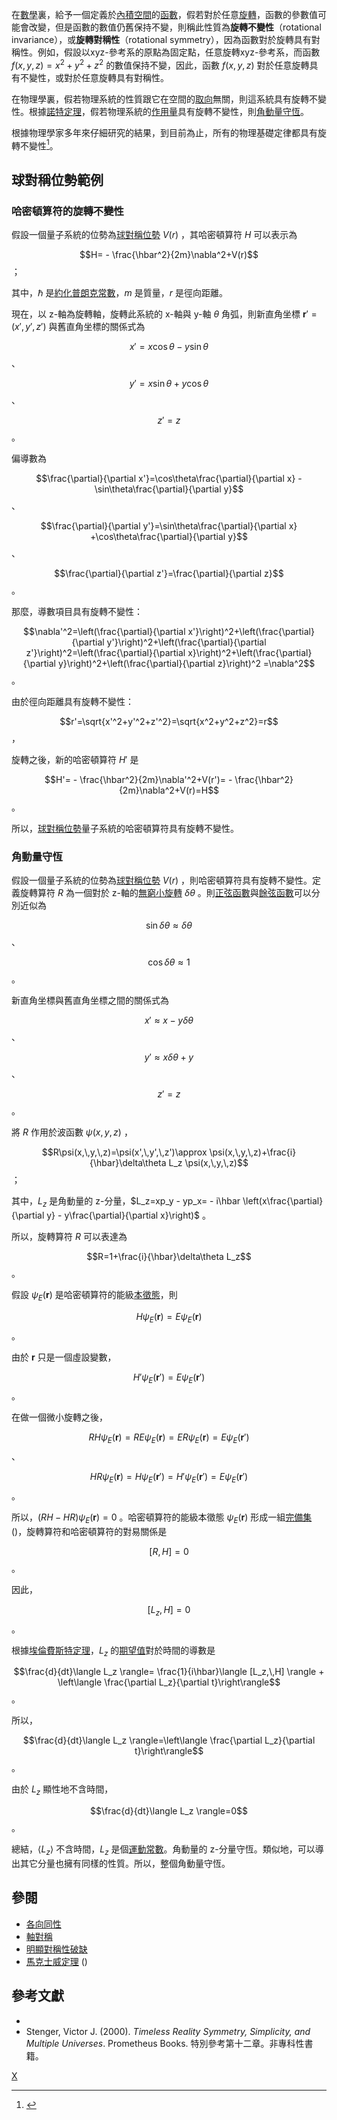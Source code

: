 {{NoteTA|G1=物理學}}
在[[數學|數學]]裏，給予一個定義於[[內積空間|內積空間]]的[[函數|函數]]，假若對於任意[[旋轉|旋轉]]，函數的參數值可能會改變，但是函數的數值仍舊保持不變，則稱此性質為'''旋轉不變性'''（rotational invariance），或'''旋轉對稱性'''（rotational symmetry），因為函數對於旋轉具有對稱性。例如，假設以xyz-參考系的原點為固定點，任意旋轉xyz-參考系，而函數 <math>f(x,\,y,\,z)=x^2+y^2+z^2</math> 的數值保持不變，因此，函數 <math>f(x,\,y,\,z)</math> 對於任意旋轉具有不變性，或對於任意旋轉具有對稱性。

在物理學裏，假若物理系統的性質跟它在空間的[[取向|取向]]無關，則這系統具有旋轉不變性。根據[[諾特定理|諾特定理]]，假若物理系統的[[作用量|作用量]]具有旋轉不變性，則[[角動量守恆|角動量守恆]]。

根據物理學家多年來仔細研究的結果，到目前為止，所有的物理基礎定律都具有旋轉不變性<ref>{{Citation|last =古斯|first=阿蘭|author-link=阿兰·古斯|title=The Inflationary Universe| publisher=Basic Books|year=1998|pages=pp.340|isbn=978-0201328400}}</ref>。

==球對稱位勢範例==
===哈密頓算符的旋轉不變性===
假設一個量子系統的位勢為[[球對稱位勢|球對稱位勢]] <math>V(r)</math> ，其哈密頓算符 <math>H</math> 可以表示為
:<math>H= - \frac{\hbar^2}{2m}\nabla^2+V(r)</math> ；

其中，<math>\hbar</math> 是[[約化普朗克常數|約化普朗克常數]]，<math>m</math> 是質量，<math>r</math> 是徑向距離。

現在，以 z-軸為旋轉軸，旋轉此系統的 x-軸與 y-軸 <math>\theta</math> 角弧，則新直角坐標 <math>\mathbf{r}'=(x',\,y',\,z')</math> 與舊直角坐標的關係式為
:<math>x'=x\cos\theta - y\sin\theta</math> 、
:<math>y'=x\sin\theta+y\cos\theta</math> 、
:<math>z'=z</math> 。

偏導數為
:<math>\frac{\partial}{\partial x'}=\cos\theta\frac{\partial}{\partial x} - \sin\theta\frac{\partial}{\partial y}</math> 、
:<math>\frac{\partial}{\partial y'}=\sin\theta\frac{\partial}{\partial x} +\cos\theta\frac{\partial}{\partial y}</math> 、
:<math>\frac{\partial}{\partial z'}=\frac{\partial}{\partial z}</math> 。

那麼，導數項目具有旋轉不變性：
:<math>\nabla'^2=\left(\frac{\partial}{\partial x'}\right)^2+\left(\frac{\partial}{\partial y'}\right)^2+\left(\frac{\partial}{\partial z'}\right)^2=\left(\frac{\partial}{\partial x}\right)^2+\left(\frac{\partial}{\partial y}\right)^2+\left(\frac{\partial}{\partial z}\right)^2 =\nabla^2</math> 。

由於徑向距離具有旋轉不變性：
:<math>r'=\sqrt{x'^2+y'^2+z'^2}=\sqrt{x^2+y^2+z^2}=r</math> ，

旋轉之後，新的哈密頓算符 <math>H'</math> 是
:<math>H'= - \frac{\hbar^2}{2m}\nabla'^2+V(r')= - \frac{\hbar^2}{2m}\nabla^2+V(r)=H</math> 。

所以，[[球對稱位勢|球對稱位勢]]量子系統的哈密頓算符具有旋轉不變性。

===角動量守恆===
假設一個量子系統的位勢為[[球對稱位勢|球對稱位勢]] <math>V(r)</math> ，則哈密頓算符具有旋轉不變性。定義旋轉算符 <math>R</math> 為一個對於 z-軸的[[斜對稱矩陣#无穷小旋转|無窮小旋轉]] <math>\delta\theta</math> 。則[[正弦函數|正弦函數]]與[[餘弦函數|餘弦函數]]可以分別近似為
:<math>\sin\delta\theta\approx\delta\theta</math> 、
:<math>\cos\delta\theta\approx 1</math> 。

新直角坐標與舊直角坐標之間的關係式為
:<math>x'\approx x - y\delta\theta</math> 、
:<math>y'\approx x\delta\theta+y</math> 、
:<math>z'=z</math> 。

將 <math>R</math> 作用於波函數 <math>\psi(x,\,y,\,z)</math> ，
:<math>R\psi(x,\,y,\,z)=\psi(x',\,y',\,z')\approx \psi(x,\,y,\,z)+\frac{i}{\hbar}\delta\theta L_z \psi(x,\,y,\,z) </math> ；

其中，<math>L_z</math> 是角動量的 z-分量，<math>L_z=xp_y - yp_x= - i\hbar \left(x\frac{\partial}{\partial y} - y\frac{\partial}{\partial x}\right)</math> 。

所以，旋轉算符 <math>R</math> 可以表達為
:<math>R=1+\frac{i}{\hbar}\delta\theta L_z</math> 。

假設 <math>\psi_E(\mathbf{r})</math> 是哈密頓算符的能級[[本徵態|本徵態]]，則
:<math>H\psi_E(\mathbf{r})=E\psi_E(\mathbf{r})</math> 。

由於 <math>\mathbf{r}</math> 只是一個虛設變數，
:<math>H'\psi_E(\mathbf{r}')=E\psi_E(\mathbf{r}')</math> 。

在做一個微小旋轉之後，
:<math>RH\psi_E(\mathbf{r})=RE\psi_E(\mathbf{r})=ER\psi_E(\mathbf{r})=E\psi_E(\mathbf{r}')</math> 、
:<math>HR\psi_E(\mathbf{r})=H\psi_E(\mathbf{r}')=H'\psi_E(\mathbf{r}')=E\psi_E(\mathbf{r}')</math> 。 

所以，<math>(RH-HR)\psi_E(\mathbf{r})=0</math> 。哈密頓算符的能級本徵態 <math>\psi_E(\mathbf{r})</math> 形成一組[[完備集|完備集]] ({{lang|en|complete set}})，旋轉算符和哈密頓算符的對易關係是
:<math>[R,\,H]=0</math> 。

因此，
:<math>[L_z,\,H]=0</math> 。

根據[[埃倫費斯特定理|埃倫費斯特定理]]，<math>L_z</math> 的[[期望值|期望值]]對於時間的導數是
:<math>\frac{d}{dt}\langle L_z \rangle= \frac{1}{i\hbar}\langle [L_z,\,H] \rangle + \left\langle \frac{\partial L_z}{\partial t}\right\rangle </math> 。

所以，
:<math>\frac{d}{dt}\langle L_z \rangle=\left\langle \frac{\partial L_z}{\partial t}\right\rangle </math> 。

由於 <math>L_z</math> 顯性地不含時間，
:<math>\frac{d}{dt}\langle L_z \rangle=0</math> 。

總結，<math>\langle L_z \rangle</math> 不含時間，<math>L_z </math> 是個[[運動常數|運動常數]]。角動量的 z-分量守恆。類似地，可以導出其它分量也擁有同樣的性質。所以，整個角動量守恆。

==參閱==
*[[各向同性|各向同性]]
*[[軸對稱|軸對稱]] 
*[[明顯對稱性破缺|明顯對稱性破缺]] 
*[[馬克士威定理|馬克士威定理]] ({{lang|en|Maxwell's theorem}})

==參考文獻==
<references />
*{{cite book | author=Gasiorowics, Stephen|title=Quantum Physics (3rd ed.) | publisher=Wiley|year=2003 |isbn=978-0471057000}}
*Stenger, Victor J. (2000). ''Timeless Reality Symmetry, Simplicity, and Multiple Universes''. Prometheus Books. 特別參考第十二章。非專科性書籍。

[[Category:守恆定律|X]]